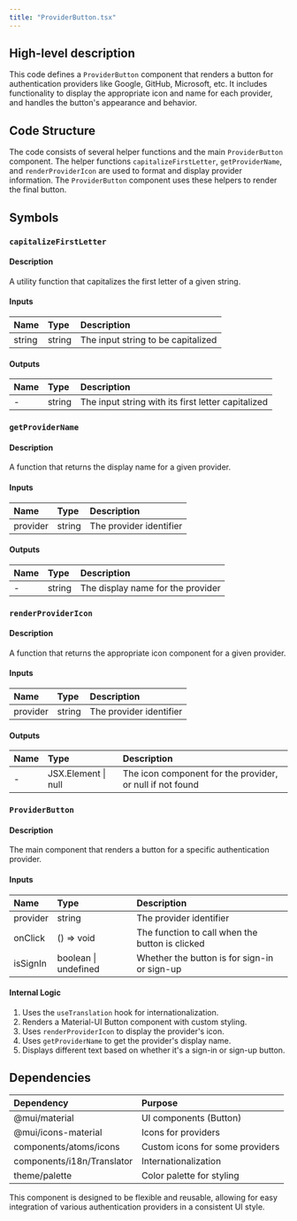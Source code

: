 ```yaml
---
title: "ProviderButton.tsx"
---
```


## High-level description
This code defines a `ProviderButton` component that renders a button for authentication providers like Google, GitHub, Microsoft, etc. It includes functionality to display the appropriate icon and name for each provider, and handles the button's appearance and behavior.

## Code Structure
The code consists of several helper functions and the main `ProviderButton` component. The helper functions `capitalizeFirstLetter`, `getProviderName`, and `renderProviderIcon` are used to format and display provider information. The `ProviderButton` component uses these helpers to render the final button.

## Symbols

### `capitalizeFirstLetter`
#### Description
A utility function that capitalizes the first letter of a given string.

#### Inputs
| Name | Type | Description |
|:-----|:-----|:------------|
| string | string | The input string to be capitalized |

#### Outputs
| Name | Type | Description |
|:-----|:-----|:------------|
| - | string | The input string with its first letter capitalized |

### `getProviderName`
#### Description
A function that returns the display name for a given provider.

#### Inputs
| Name | Type | Description |
|:-----|:-----|:------------|
| provider | string | The provider identifier |

#### Outputs
| Name | Type | Description |
|:-----|:-----|:------------|
| - | string | The display name for the provider |

### `renderProviderIcon`
#### Description
A function that returns the appropriate icon component for a given provider.

#### Inputs
| Name | Type | Description |
|:-----|:-----|:------------|
| provider | string | The provider identifier |

#### Outputs
| Name | Type | Description |
|:-----|:-----|:------------|
| - | JSX.Element \| null | The icon component for the provider, or null if not found |

### `ProviderButton`
#### Description
The main component that renders a button for a specific authentication provider.

#### Inputs
| Name | Type | Description |
|:-----|:-----|:------------|
| provider | string | The provider identifier |
| onClick | () =&gt; void | The function to call when the button is clicked |
| isSignIn | boolean \| undefined | Whether the button is for sign-in or sign-up |

#### Internal Logic
1. Uses the `useTranslation` hook for internationalization.
2. Renders a Material-UI Button component with custom styling.
3. Uses `renderProviderIcon` to display the provider's icon.
4. Uses `getProviderName` to get the provider's display name.
5. Displays different text based on whether it's a sign-in or sign-up button.

## Dependencies
| Dependency | Purpose |
|:-----------|:--------|
| @mui/material | UI components (Button) |
| @mui/icons-material | Icons for providers |
| components/atoms/icons | Custom icons for some providers |
| components/i18n/Translator | Internationalization |
| theme/palette | Color palette for styling |

This component is designed to be flexible and reusable, allowing for easy integration of various authentication providers in a consistent UI style.